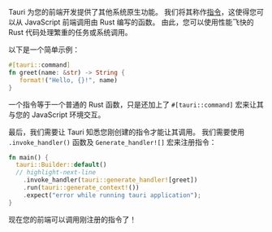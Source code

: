 Tauri 为您的前端开发提供了其他系统原生功能。 我们将其称作[指令][command]，这使得您可以从 JavaScript 前端调用由 Rust 编写的函数。 由此，您可以使用性能飞快的 Rust 代码处理繁重的任务或系统调用。

以下是一个简单示例：

```rust title=src-tauri/src/main.rs
#[tauri::command]
fn greet(name: &str) -> String {
   format!("Hello, {}!", name)
}
```

一个指令等于一个普通的 Rust 函数，只是还加上了 `#[tauri::command]` 宏来让其与您的 JavaScript 环境交互。

最后，我们需要让 Tauri 知悉您刚创建的指令才能让其调用。 我们需要使用 `.invoke_handler()` 函数及 `Generate_handler![]` 宏来注册指令：

```rust title=src-tauri/src/main.rs
fn main() {
  tauri::Builder::default()
  // highlight-next-line
    .invoke_handler(tauri::generate_handler![greet])
    .run(tauri::generate_context!())
    .expect("error while running tauri application");
}
```

现在您的前端可以调用刚注册的指令了！

[command]: ../../../features/command.md
